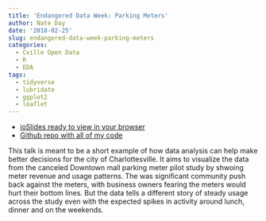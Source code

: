 ```yaml
---
title: 'Endangered Data Week: Parking Meters'
author: Nate Day
date: '2018-02-25'
slug: endangered-data-week-parking-meters
categories:
  - Cville Open Data
  - R
  - EDA
tags:
  - tidyverse
  - lubridate
  - ggplot2
  - leaflet
---
```


* [ioSlides ready to view in your browser](https://natedayta.com/slides/parking_meters/parking_meters.html)
* [Github repo with all of my code](https://github.com/nathancday/)

This talk is meant to be a short example of how data analysis can help make better decisions for the city of Charlottesville. It aims to visualize the data from the canceled Downtown mall parking meter pilot study by shwoing meter revenue and usage patterns. The was significant community push back against the meters, with business owners fearing the meters would hurt their bottom lines. But the data tells a different story of steady usage across the study even with the expected spikes in activity around lunch, dinner and on the weekends.
